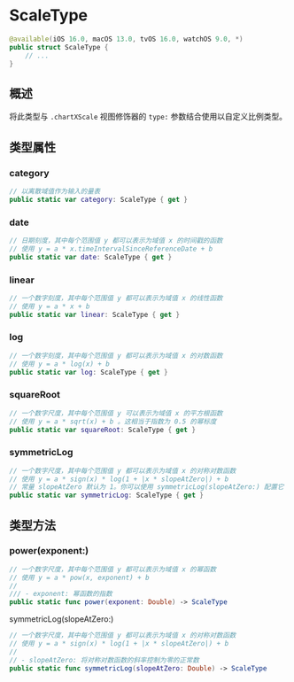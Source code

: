 # ScaleType

<ToBePolishedAfterTranslation />

<OriginalSource
  title="ScaleType"
  url="https://developer.apple.com/documentation/charts/scaletype"
  summary="缩放绘图域或范围的方法"
/>

```swift
@available(iOS 16.0, macOS 13.0, tvOS 16.0, watchOS 9.0, *)
public struct ScaleType {
    // ...
}
```

## 概述

将此类型与 `.chartXScale` 视图修饰器的 `type:` 参数结合使用以自定义比例类型。

## 类型属性

### category

```swift
// 以离散域值作为输入的量表
public static var category: ScaleType { get }
```

### date

```swift
// 日期刻度，其中每个范围值 y 都可以表示为域值 x 的时间戳的函数
// 使用 y = a * x.timeIntervalSinceReferenceDate + b
public static var date: ScaleType { get }
```

### linear

```swift
// 一个数字刻度，其中每个范围值 y 都可以表示为域值 x 的线性函数
// 使用 y = a * x + b
public static var linear: ScaleType { get }
```

### log

```swift
// 一个数字刻度，其中每个范围值 y 都可以表示为域值 x 的对数函数
// 使用 y = a * log(x) + b
public static var log: ScaleType { get }
```

### squareRoot

```swift
// 一个数字尺度，其中每个范围值 y 可以表示为域值 x 的平方根函数
// 使用 y = a * sqrt(x) + b 。这相当于指数为 0.5 的幂标度
public static var squareRoot: ScaleType { get }
```

### symmetricLog

```swift
// 一个数字尺度，其中每个范围值 y 都可以表示为域值 x 的对称对数函数
// 使用 y = a * sign(x) * log(1 + |x * slopeAtZero|) + b
// 常量 slopeAtZero 默认为 1。你可以使用 symmetricLog(slopeAtZero:) 配置它
public static var symmetricLog: ScaleType { get }
```

## 类型方法

### power(exponent:)

```swift
// 一个数字尺度，其中每个范围值 y 都可以表示为域值 x 的幂函数
// 使用 y = a * pow(x, exponent) + b
//
/// - exponent: 幂函数的指数
public static func power(exponent: Double) -> ScaleType
```

symmetricLog(slopeAtZero:)

```swift
// 一个数字尺度，其中每个范围值 y 都可以表示为域值 x 的对称对数函数
// 使用 y = a * sign(x) * log(1 + |x * slopeAtZero|) + b
//
// - slopeAtZero: 将对称对数函数的斜率控制为零的正常数
public static func symmetricLog(slopeAtZero: Double) -> ScaleType
```
